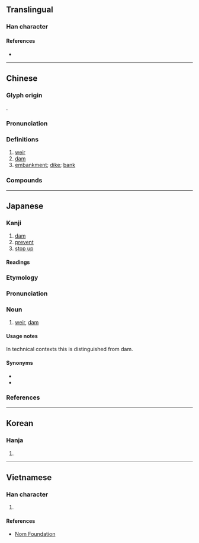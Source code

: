 {{character info/new}}
==Translingual==

===Han character===
{{Han char|rn=32|rad=土|as=09|sn=12|four=41114|canj=GSAV|ids=⿰土匽}}

====References====
* {{Han ref|kx=0234.040|dkj=05274|dj=0471.120|hdz=10461.050|uh=5830|ud=22576|bh=B3F7|bd=46071}}

----

==Chinese==
{{zh-forms}}

===Glyph origin===
{{Han etym}}
{{Han compound|土|匽|ls=psc|c1=s|c2=p|t1=earth, ground}}.

===Pronunciation===
{{zh-pron
|m=yàn
|c=jin2
|mn=ml:iàn
|mc=y
|oc=y
|cat=n
}}

===Definitions===
{{zh-hanzi}}

# [[weir]]
# [[dam]]
# [[embankment]]; [[dike]]; [[bank]]

===Compounds===
{{zh-der|埭堰|堰塞湖|塘堰|都江堰|新堰|大堰壋|鴨堰橋|長堰|孫堰|荷花堰|肖堰|大堰|大堰角|堰坡|高家堰}}

----

==Japanese==

===Kanji===
{{ja-kanji|grade=|rs=土09}}

# [[dam]]
# [[prevent]]
# [[stop up]]

====Readings====
{{ja-readings
|on=えん
|kun=せき-, せ-く
}}

===Etymology===
{{wikipedia|lang=ja}}
{{ja-kanjitab|せき|yomi=k}}
{{rfe|ja}}

===Pronunciation===
{{ja-pron|yomi=k|せき|acc=1|acc_ref=DJR,NHK}}

===Noun===
{{ja-noun|せき}}

# [[weir]], [[dam]]

====Usage notes====
In technical contexts this is distinguished from dam.

====Synonyms====
* {{ja-r|ダム||[[dam]]}}
* {{ja-r|堰堤|えんてい|[[dam]]}}

===References===
<references/>

----

==Korean==

===Hanja===
{{ko-hanja|hangeul=언|rv=eon|mr=ŏn}}

# {{defn|lang=ko|sort=土09}}

----

==Vietnamese==

===Han character===
{{vi-hantu|[[yển]]|rs=土09}}

# {{defn|lang=vi|sort=土09}}

====References====
* [http://nomfoundation.org/common/nom_details.php?codepoint=5830 Nom Foundation]